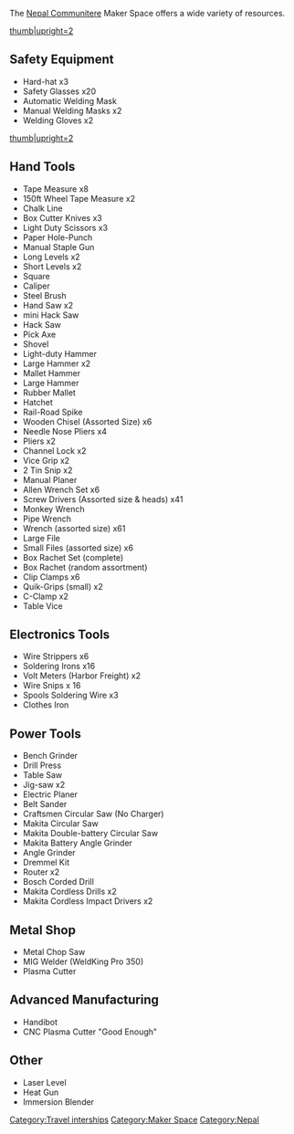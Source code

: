 The [[Nepal Communitere]] Maker Space offers a wide variety of resources. 

[[File:NepalMakerSpacePano.jpg|thumb|upright=2]]

==Safety Equipment==
* Hard-hat x3
* Safety Glasses x20
* Automatic Welding Mask
* Manual Welding Masks x2
* Welding Gloves x2

[[File:NepalMakerSpaceWall.jpg|thumb|upright=2]]

==Hand Tools==
* Tape Measure x8
* 150ft Wheel Tape Measure x2
* Chalk Line
* Box Cutter Knives x3
* Light Duty Scissors x3
* Paper Hole-Punch
* Manual Staple Gun
* Long Levels x2
* Short Levels x2
* Square
* Caliper
* Steel Brush
* Hand Saw x2
* mini Hack Saw
* Hack Saw
* Pick Axe
* Shovel
* Light-duty Hammer
* Large Hammer x2
* Mallet Hammer
* Large Hammer
* Rubber Mallet
* Hatchet
* Rail-Road Spike
* Wooden Chisel (Assorted Size) x6
* Needle Nose Pliers x4
* Pliers x2
* Channel Lock x2
* Vice Grip x2
* 2 Tin Snip x2
* Manual Planer
* Allen Wrench Set x6
* Screw Drivers (Assorted size & heads) x41
* Monkey Wrench
* Pipe Wrench
* Wrench (assorted size) x61
* Large File
* Small Files (assorted size) x6
* Box Rachet Set (complete)
* Box Rachet (random assortment)
* Clip Clamps x6
* Quik-Grips (small) x2
* C-Clamp x2
* Table Vice


==Electronics Tools==
* Wire Strippers x6
* Soldering Irons x16
* Volt Meters (Harbor Freight) x2
* Wire Snips x 16
* Spools Soldering Wire x3
* Clothes Iron

==Power Tools==
* Bench Grinder
* Drill Press
* Table Saw
* Jig-saw x2
* Electric Planer
* Belt Sander
* Craftsmen Circular Saw (No Charger)
* Makita Circular Saw
* Makita Double-battery Circular Saw
* Makita Battery Angle Grinder
* Angle Grinder
* Dremmel Kit
* Router x2
* Bosch Corded Drill
* Makita Cordless Drills x2
* Makita Cordless Impact Drivers x2

==Metal Shop==
* Metal Chop Saw
* MIG Welder (WeldKing Pro 350)
* Plasma Cutter

==Advanced Manufacturing==
* Handibot
* CNC Plasma Cutter "Good Enough"

==Other==
* Laser Level
* Heat Gun
* Immersion Blender

[[Category:Travel interships]]
[[Category:Maker Space]]
[[Category:Nepal]]